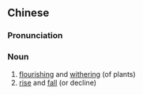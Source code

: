 ==Chinese==
{{zh-forms|s=荣枯}}

===Pronunciation===
{{zh-pron
|m=róngkū
|c=wing4 fu1
|mn=êng-ko͘/qz,xm,zz:êng-kho͘
|cat=n
}}

===Noun===
{{zh-noun}}

# [[flourish]]ing and [[wither]]ing (of plants)
# [[rise]] and [[fall]] (or decline)